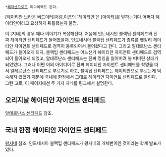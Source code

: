  *[[헤자센]]으로도 리다이렉트 된다.
[헤이티안 브라운 버드이터]처럼,이름의 '헤이티안'은 [아이티]를 말하는거다.어쩌다 헤이티안이라고 요상하게 뒤틀렸는지 불명.

이 [지네]의 경우 꽤나 이야기가 복잡해진다.
처음에 인도네시안 블랙팁 센티페드와 진짜 헤이티안 센티페드가 들어왔을때, 인도네시아 블랙팁 센티페드가 종류를 헷갈려 헤이티안 자이언트 센티페드로 검역이 등록되어서 들어왔다고 한다.
그리고 알테르난스 센티페드가 들어오게 되자, 블랙팁 센티페드는 어느샌가 헤이티안 자이언트 센티페드로 검역되어 들어오게 되었고, 알테르난스 센티페드는 진짜 명칭을 잃어버려 붕 떠버린 상태가 되었었다. 그러나 어떤 이의 아이디어로 진짜 헤이티안 자이언트 센티페드를 학명을 따서 알테르난스 센티페드로 부르기로 하고, 블랙팁 센티페드는 헤이티안으로 부르는게 익숙해져 있었기 때문에 국내에 한정해서 그대로 헤이티안 자이언트 센티페드로 불린다.
그런 고로, 이 페이지에선 두 가지 지네를 링크해서 설명한다.

== 오리지날 헤이티안 자이언트 센티페드 ==

[[알테르난스 센티페드]] 참조.

== 국내 한정 헤이티안 자이언트 센티페드 ==

[[왕지네]] 참조. 인도네시아 블랙팁 센티페드가 왕지네의 개체변이인 것이라는 학계 발표가 있다.
